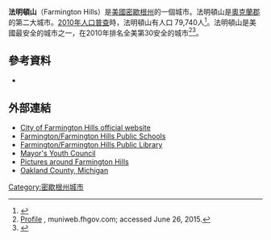 {{Infobox settlement
|name                     = Farmington Hills
|official_name            = City of Farmington Hills
|settlement_type          = [[城市|城市]]
|image_skyline            = Farmington Hills Michigan City Hall.JPG
|imagesize                =
|image_caption            = 市政廳
|image_flag               =
|image_seal               =
|pushpin_map = USA
|pushpin_map_caption = 在美國的位置
|pushpin_mapsize          =
|image_map                = Oakland_County_Michigan_Incorporated_and_Unincorporated_areas_Farmington_Hills_highlighted.svg
|mapsize                  = 250px
|map_caption              = 在[[密歇根州|密歇根州]]的位置
|image_map1               =
|mapsize1                 =
|map_caption1             =
|coordinates_display      = inline,title
|coordinates_region       = US-MI
|subdivision_type         = 國家
|subdivision_type1        = 州
|subdivision_type2        = 郡
|subdivision_name         = [[美國|美國]]
|subdivision_name1        = [[密歇根州|密歇根州]]
|subdivision_name2        = [[奥克兰县__密歇根州)|奧克蘭郡]]
|government_type          = [[council-manager_government|Council-Manager]]
|leader_title             =
|leader_name              =
|leader_title1            = [[市長|市長]]
|leader_name1             = Ken Massey
|leader_title2            = [[City_Manager|City Manager]]
|leader_name2             = Dave Boyer
|established_date         =
|unit_pref                = Imperial
|area_footnotes           = <ref name ="Gazetteer files"/>
|area_magnitude           = 1 E8
|area_total_km2           = 86.27
|area_land_km2            = 86.19
|area_water_km2           = 0.08
|area_total_sq_mi         = 33.31
|area_land_sq_mi          = 33.28
|area_water_sq_mi         = 0.03
|population_as_of         = [[2010年美國人口普查|2010]]
|population_est           = 80756
|pop_est_as_of            = 2012<ref name="2012 Pop Estimate">{{cite web|title=Population Estimates|url=http://www.census.gov/popest/data/cities/totals/2012/SUB-EST2012.html|publisher=[[United_States_Census_Bureau|United States Census Bureau]]|accessdate=2013-06-03|archive-url=https://www.webcitation.org/6HQu4Spqa?url=http://www.census.gov/popest/data/cities/totals/2012/SUB-EST2012.html|archive-date=2013-06-17|dead-url=yes}}</ref>
|population_footnotes     = <ref name ="FactFinder"/>
|population_total         = 79740
|population_density_km2   = 925.1
|population_density_sq_mi = 2396.0
|population_metro         = 4,285,832 (US: [[List_of_Metropolitan_Statistical_Areas|13th]])
|timezone                 = [[Eastern_Standard_Time_Zone|EST]]
|utc_offset               = -5
|timezone_DST             = [[Eastern_Daylight_Time|EDT]]
|utc_offset_DST           = -4
|elevation_ft             = 860
|latd                     = 42 |latm = 29 |lats = 07 |latNS = N
|longd                    = 83 |longm = 22 |longs = 37 |longEW = W
|elevation_m              = 262
|postal_code_type         = [[ZIP_code|ZIP code]]s
|postal_code              = 48331-334-335-336
|area_code                = [[Area_code_248|248]]
|blank_name               = [[Federal_Information_Processing_Standard|FIPS code]]
|blank_info               = 26-27440
|blank1_name              = [[Geographic_Names_Information_System|GNIS]] feature ID
|blank1_info              = 1616988<ref>{{gnis|1616988}}</ref>
|website                  = [www.fhgov.com]}}
'''法明頓山'''（Farmington Hills）是[[美國|美國]][[密歇根州|密歇根州]]的一個城市。法明頓山是[[奥克兰县__密歇根州)|奧克蘭郡]]的第二大城市。[[2010年美國人口普查|2010年人口普查]]時，法明頓山有人口 79,740人<ref name="Census 2010">{{cite web| url=http://factfinder2.census.gov| title=Race, Hispanic or Latino, Age, and Housing Occupancy: 2010 Census Redistricting Data (Public Law 94-171) Summary File (QT-PL), Farmington Hills city, Michigan| publisher=U.S. Census Bureau, American FactFinder 2| accessdate=August 18, 2011| archive-date=2013-09-11| archive-url=https://web.archive.org/web/20130911234518/http://factfinder2.census.gov/| dead-url=no}}</ref>。法明頓山是美國最安全的城市之一，在2010年排名全美第30安全的城市<ref>[http://muniweb.fhgov.com/egov/docs/1291046351_377685.pdf Profile] {{Wayback|url=http://muniweb.fhgov.com/egov/docs/1291046351_377685.pdf |date=20110710235646 }}, muniweb.fhgov.com; accessed June 26, 2015.</ref><ref>{{cite news|url=http://money.cnn.com/galleries/2007/moneymag/0707/gallery.BPTL_top_100.moneymag/55.html|work=CNN|first1=Kate|last1=Ashford|first2=Andrea|last2=Bartz|first3=Jeff|last3=Cox|first4=Asa|last4=Fitch|first5=Stephen|last5=Gandel|first6=Josh|last6=Hyatt|first7=Rob|last7=Kelley|first8=Kathleen|last8=Knight|first9=Joe|last9=Light|displayauthors=8|title=55. Farmington, Mich|accessdate=2016-03-22|archive-date=2019-03-27|archive-url=https://web.archive.org/web/20190327102717/https://money.cnn.com/galleries/2007/moneymag/0707/gallery.BPTL_top_100.moneymag/55.html|dead-url=no}}</ref>。
==參考資料==
{{Reflist}}
*{{cite news|last=Wilkins|first=Korie|url=http://www.freep.com/apps/pbcs.dll/article?AID=/20061219/NEWS03/612190406|title=Merging Cities Debated|publisher=[[The_Detroit_Free_Press|The Detroit Free Press]]|date=2006-12-19|accessdate=2006-12-19|archive-date=2007-03-26|archive-url=https://web.archive.org/web/20070326233242/http://www.freep.com/apps/pbcs.dll/article?AID=%2F20061219%2FNEWS03%2F612190406|dead-url=no}}
==外部連結==
{{Commonscat|Farmington Hills, Michigan|法明頓山 (密歇根州)}}
*[https://web.archive.org/web/20081211040222/http://www.ci.farmington-hills.mi.us/ City of Farmington Hills official website]
*[http://www.farmington.k12.mi.us/ Farmington/Farmington Hills Public Schools] {{Wayback|url=http://www.farmington.k12.mi.us/ |date=20210331165246 }}
*[http://www.farmlib.org/ Farmington/Farmington Hills Public Library] {{Wayback|url=http://www.farmlib.org/ |date=20100126034319 }}
*[https://web.archive.org/web/20090116054344/http://www.ci.farmington-hills.mi.us/F2H/ Mayor's Youth Council]
*[http://www.tugoz.com/Farmington_Hills_pictures Pictures around Farmington Hills]{{dead link|date=2018年1月 |bot=InternetArchiveBot |fix-attempted=yes }}
*[http://www.oakgov.com Oakland County, Michigan] {{Wayback|url=http://www.oakgov.com/ |date=20170205191810 }}
{{Michigan}}
[[Category:密歇根州城市|Category:密歇根州城市]]